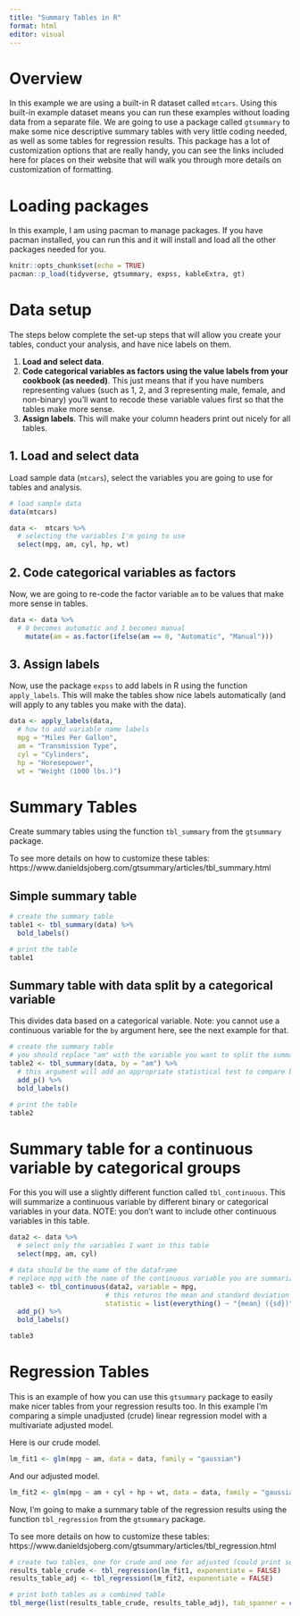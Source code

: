 ```yaml
---
title: "Summary Tables in R"
format: html
editor: visual
---
```


# Overview

In this example we are using a built-in R dataset called `mtcars`. Using this built-in example dataset means you can run these examples without loading data from a separate file. We are going to use a package called `gtsummary` to make some nice descriptive summary tables with very little coding needed, as well as some tables for regression results. This package has a lot of customization options that are really handy, you can see the links included here for places on their website that will walk you through more details on customization of formatting.

# Loading packages

In this example, I am using pacman to manage packages. If you have pacman installed, you can run this and it will install and load all the other packages needed for you.

```r

knitr::opts_chunk$set(echo = TRUE)
pacman::p_load(tidyverse, gtsummary, expss, kableExtra, gt)

```

# Data setup

The steps below complete the set-up steps that will allow you create your tables, conduct your analysis, and have nice labels on them.

1.  **Load and select data**.
2.  **Code categorical variables as factors using the value labels from your cookbook (as needed)**. This just means that if you have numbers representing values (such as 1, 2, and 3 representing male, female, and non-binary) you'll want to recode these variable values first so that the tables make more sense.
3.  **Assign labels**. This will make your column headers print out nicely for all tables.

## 1. Load and select data

Load sample data (`mtcars`), select the variables you are going to use for tables and analysis.

```r

# load sample data
data(mtcars)

data <-  mtcars %>%
  # selecting the variables I'm going to use
  select(mpg, am, cyl, hp, wt)

```

## 2. Code categorical variables as factors

Now, we are going to re-code the factor variable `am` to be values that make more sense in tables.

```r

data <- data %>% 
  # 0 becomes automatic and 1 becomes manual
    mutate(am = as.factor(ifelse(am == 0, "Automatic", "Manual")))

```

## 3. Assign labels

Now, use the package `expss` to add labels in R using the function `apply_labels`. This will make the tables show nice labels automatically (and will apply to any tables you make with the data).

```r
         
data <- apply_labels(data,
  # how to add variable name labels
  mpg = "Miles Per Gallon", 
  am = "Transmission Type", 
  cyl = "Cylinders", 
  hp = "Horesepower", 
  wt = "Weight (1000 lbs.)")

```

# Summary Tables

Create summary tables using the function `tbl_summary` from the `gtsummary` package.

To see more details on how to customize these tables: https://www.danieldsjoberg.com/gtsummary/articles/tbl_summary.html

## Simple summary table

```r

# create the summary table
table1 <- tbl_summary(data) %>%
  bold_labels()

# print the table
table1

```

## Summary table with data split by a categorical variable

This divides data based on a categorical variable. Note: you cannot use a continuous variable for the `by` argument here, see the next example for that.

```r

# create the summary table
# you should replace "am" with the variable you want to split the summaries by
table2 <- tbl_summary(data, by = "am") %>%
  # this argument will add an appropriate statistical test to compare by the "by" variable
  add_p() %>%
  bold_labels()

# print the table
table2

```

# Summary table for a continuous variable by categorical groups

For this you will use a slightly different function called `tbl_continuous`. This will summarize a continuous variable by different binary or categorical variables in your data. NOTE: you don't want to include other continuous variables in this table.

```r

data2 <- data %>%
  # select only the variables I want in this table
  select(mpg, am, cyl)

# data should be the name of the dataframe
# replace mpg with the name of the continuous variable you are summarizing
table3 <- tbl_continuous(data2, variable = mpg,
                        # this returns the mean and standard deviation for the continuous variable
                        statistic = list(everything() ~ "{mean} ({sd})")) %>%
  add_p() %>%
  bold_labels()

table3
```

# Regression Tables

This is an example of how you can use this `gtsummary` package to easily make nicer tables from your regression results too. In this example I'm comparing a simple unadjusted (crude) linear regression model with a multivariate adjusted model.

Here is our crude model.

```r

lm_fit1 <- glm(mpg ~ am, data = data, family = "gaussian")


```

And our adjusted model.

```r

lm_fit2 <- glm(mpg ~ am + cyl + hp + wt, data = data, family = "gaussian")

```

Now, I'm going to make a summary table of the regression results using the function `tbl_regression` from the `gtsummary` package.

To see more details on how to customize these tables: https://www.danieldsjoberg.com/gtsummary/articles/tbl_regression.html

```r

# create two tables, one for crude and one for adjusted (could print seperately if you wanted)
results_table_crude <- tbl_regression(lm_fit1, exponentiate = FALSE)
results_table_adj <- tbl_regression(lm_fit2, exponentiate = FALSE)

# print both tables as a combined table
tbl_merge(list(results_table_crude, results_table_adj), tab_spanner = c("Crude Model", "Adjusted Model"))

```
